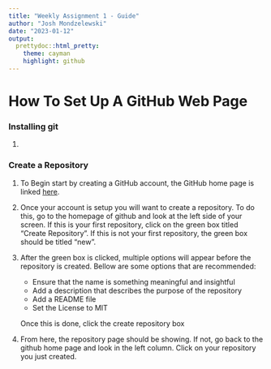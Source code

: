 ```yaml
---
title: "Weekly Assignment 1 - Guide"
author: "Josh Mondzelewski"
date: "2023-01-12"
output: 
  prettydoc::html_pretty:
    theme: cayman
    highlight: github
---
```

# **How To Set Up A GitHub Web Page**  
  
### Installing git

1. 
  
### Create a Repository
  
1. To Begin start by creating a GitHub account, the GitHub home page is linked [here](https://github.com).    
  
2. Once your account is setup you will want to create a repository. To do this, go to the homepage of github and look at the left side of your screen. If this is your first repository, click on the green box titled "Create Repository". If this is not your first repository, the green box should be titled "new". 
  
3. After the green box is clicked, multiple options will appear before the repository is created. Bellow are some options that are recommended:
    + Ensure that the name is something meaningful and insightful
    + Add a description that describes the purpose of the repository
    + Add a README file
    + Set the License to MIT
    
    Once this is done, click the create repository box  
    
4. From here, the repository page should be showing. If not, go back to the github home page and look in the left column. Click on your repository you just created.
